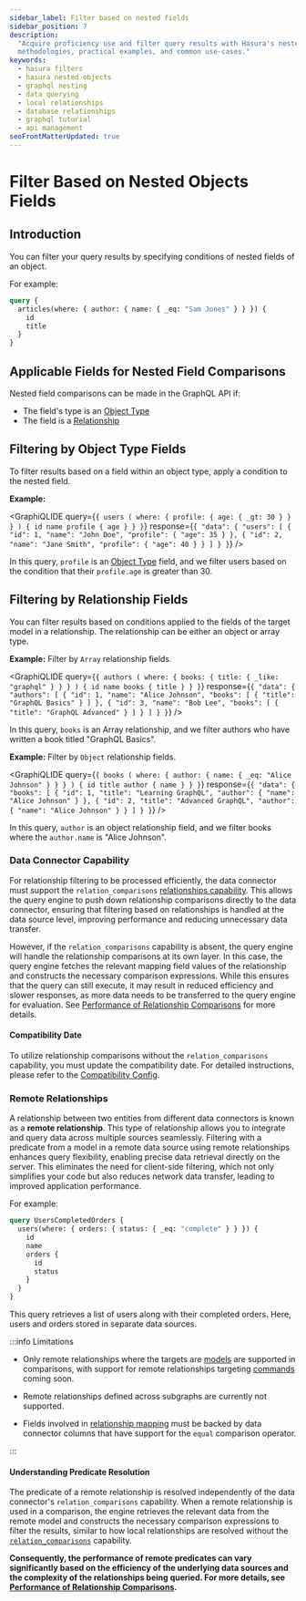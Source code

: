 ```yaml
---
sidebar_label: Filter based on nested fields
sidebar_position: 7
description:
  "Acquire proficiency use and filter query results with Hasura's nested objects fields. This guide provides explicit
  methodologies, practical examples, and common use-cases."
keywords:
  - hasura filters
  - hasura nested objects
  - graphql nesting
  - data querying
  - local relationships
  - database relationships
  - graphql tutorial
  - api management
seoFrontMatterUpdated: true
---
```



# Filter Based on Nested Objects Fields

## Introduction

You can filter your query results by specifying conditions of nested fields of an object.

For example:

```graphql {2}
query {
  articles(where: { author: { name: { _eq: "Sam Jones" } } }) {
    id
    title
  }
}
```

## Applicable Fields for Nested Field Comparisons

Nested field comparisons can be made in the GraphQL API if:

- The field's type is an [Object Type](reference/metadata-reference/types.mdx#objecttype-objecttype)
- The field is a [Relationship](reference/metadata-reference/relationships.mdx)

## Filtering by Object Type Fields

To filter results based on a field within an object type, apply a condition to the nested field.

**Example:**

<GraphiQLIDE
  query={`{
  users (
    where: {
      profile: {
        age: { _gt: 30 }
      }
    }
  ) {
    id
    name
    profile {
      age
    }
  }
}`}
  response={`{
  "data": {
    "users": [
      {
        "id": 1,
        "name": "John Doe",
        "profile": {
          "age": 35
        }
      },
      {
        "id": 2,
        "name": "Jane Smith",
        "profile": {
          "age": 40
        }
      }
    ]
  }
}`}
/>

In this query, `profile` is an [Object Type](reference/metadata-reference/types.mdx#objecttype-objecttype) field, and we
filter users based on the condition that their `profile.age` is greater than 30.

## Filtering by Relationship Fields

You can filter results based on conditions applied to the fields of the target model in a relationship. The relationship
can be either an object or array type.

**Example:** Filter by `Array` relationship fields.

<GraphiQLIDE
  query={`{
  authors (
    where: {
      books: {
        title: { _like: "graphql" }
      }
    }
  ) {
    id
    name
    books {
      title
    }
  }
}`}
  response={`{
  "data": {
    "authors": [
      {
        "id": 1,
        "name": "Alice Johnson",
        "books": [
          {
            "title": "GraphQL Basics"
          }
        ]
      },
      {
        "id": 3,
        "name": "Bob Lee",
        "books": [
          {
            "title": "GraphQL Advanced"
          }
        ]
      }
    ]
  }
}`}
/>

In this query, `books` is an Array relationship, and we filter authors who have written a book titled "GraphQL Basics".

**Example:** Filter by `Object` relationship fields.

<GraphiQLIDE
  query={`{
  books (
    where: {
      author: {
        name: { _eq: "Alice Johnson" }
      }
    }
  ) {
    id
    title
    author {
      name
    }
  }
}`}
  response={`{
  "data": {
    "books": [
      {
        "id": 1,
        "title": "Learning GraphQL",
        "author": {
          "name": "Alice Johnson"
        }
      },
      {
        "id": 2,
        "title": "Advanced GraphQL",
        "author": {
          "name": "Alice Johnson"
        }
      }
    ]
  }
}`}
/>

In this query, `author` is an object relationship field, and we filter books where the `author.name` is "Alice Johnson".

### Data Connector Capability

For relationship filtering to be processed efficiently, the data connector must support the `relation_comparisons`
[relationships capability](https://hasura.github.io/ndc-spec/specification/capabilities.html). This allows the query
engine to push down relationship comparisons directly to the data connector, ensuring that filtering based on
relationships is handled at the data source level, improving performance and reducing unnecessary data transfer.

However, if the `relation_comparisons` capability is absent, the query engine will handle the relationship comparisons
at its own layer. In this case, the query engine fetches the relevant mapping field values of the relationship and
constructs the necessary comparison expressions. While this ensures that the query can still execute, it may result in
reduced efficiency and slower responses, as more data needs to be transferred to the query engine for evaluation. See
[Performance of Relationship Comparisons](graphql-api/queries/filters/performance-relationship-comparisons.mdx) for more
details.

#### Compatibility Date

To utilize relationship comparisons without the `relation_comparisons` capability, you must update the compatibility
date. For detailed instructions, please refer to the
[Compatibility Config](reference/metadata-reference/compatibility-config.mdx#enable-relationships-in-predicates-to-be-used-even-if-the-data-connector-does-not-support-it).

### Remote Relationships

A relationship between two entities from different data connectors is known as a **remote relationship**. This type of
relationship allows you to integrate and query data across multiple sources seamlessly. Filtering with a predicate from
a model in a remote data source using remote relationships enhances query flexibility, enabling precise data retrieval
directly on the server. This eliminates the need for client-side filtering, which not only simplifies your code but also
reduces network data transfer, leading to improved application performance.

For example:

```graphql {2}
query UsersCompletedOrders {
  users(where: { orders: { status: { _eq: "complete" } } }) {
    id
    name
    orders {
      id
      status
    }
  }
}
```

This query retrieves a list of users along with their completed orders. Here, users and orders stored in separate data
sources.

:::info Limitations

- Only remote relationships where the targets are
  [models](reference/metadata-reference/relationships.mdx#object-type-to-a-model) are supported in comparisons, with
  support for remote relationships targeting
  [commands](reference/metadata-reference/relationships.mdx#object-type-to-a-command) coming soon.

- Remote relationships defined across subgraphs are currently not supported.

- Fields involved in
  [relationship mapping](reference/metadata-reference/relationships.mdx#relationship-relationshipmapping) must be backed
  by data connector columns that have support for the `equal` comparison operator.

:::

#### Understanding Predicate Resolution

The predicate of a remote relationship is resolved independently of the data connector's `relation_comparisons`
capability. When a remote relationship is used in a comparison, the engine retrieves the relevant data from the remote
model and constructs the necessary comparison expressions to filter the results, similar to how local relationships are
resolved without the [`relation_comparisons`](#data-connector-capability) capability.

**Consequently, the performance of remote predicates can vary significantly based on the efficiency of the underlying
data sources and the complexity of the relationships being queried. For more details, see
[Performance of Relationship Comparisons](graphql-api/queries/filters/performance-relationship-comparisons.mdx).**
